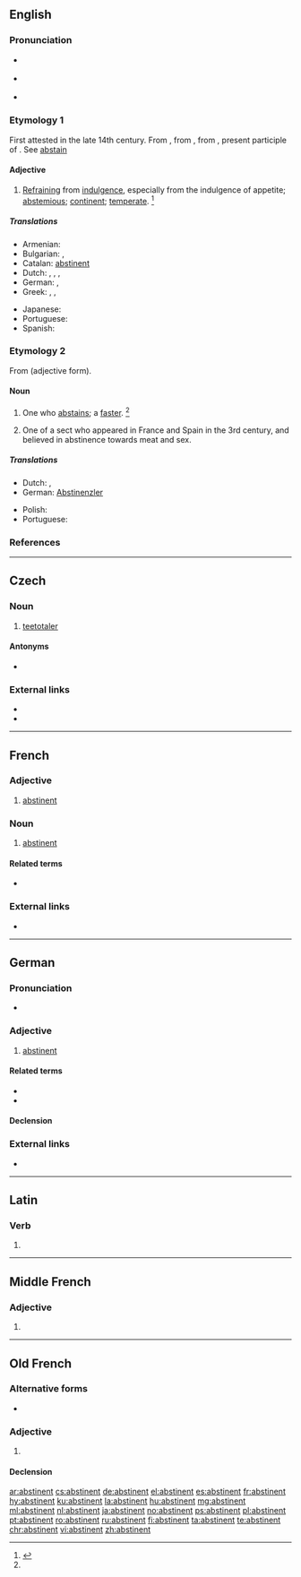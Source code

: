 {{also|Abstinent}}
==English==

===Pronunciation===
* {{a|US}} {{IPA|/ˈæb.stɪ.nn̩t/|lang=en}}
* {{a|US}} {{IPA|/ˈæb.stə.nn̩t/|lang=en}}
* {{audio|en-us-abstinent.ogg|Audio (US)|lang=en}}

===Etymology 1===
First attested in the late 14th century. From {{etyl|enm|en}}, from {{etyl|fro|en}} {{m|fro|abstinent}}, from {{etyl|la|en}} {{m|la|abstinēns}}, present participle of {{m|la|abstineō}}. See [[abstain]]

====Adjective====
{{en-adj}}

# [[refraining|Refraining]] from [[indulgence]], especially from the indulgence of appetite; [[abstemious]]; [[continent]]; [[temperate]]. {{defdate|First attested around 1350 to 1470.}}<ref name=SOED>{{R:SOED5|page=10}}</ref>
#: {{rfquotek|Beaumont and Fletcher}}

=====Translations=====
{{trans-top|refraining from indulgence}}
* Armenian: {{t+|hy|ժուժկալ|sc=Armn}}
* Bulgarian: {{t+|bg|въздържан}}, {{t+|bg|умерен}}
* Catalan: [[abstinent#Catalan|abstinent]]
* Dutch: {{t|nl|zich onthoudend}}, {{t+|nl|matig}}, {{t+|nl|bescheiden}}, {{t+|nl|sober}}
* German: {{t+|de|abstinent}} {{gloss|mostly when referring to alcohol or smoking}}, {{t+|de|enthaltsam}} {{gloss|sexually abstinent, celibate}}
* Greek: {{t+|el|εγκρατής|m|f|sc=Grek}}, {{t+|el|λιτοδίαιτος|m|sc=Grek}}, {{t+|el|νηστευτής|m|sc=Grek}}
{{trans-mid}}
* Japanese: {{t|ja|禁欲|tr=kinyoku}}
* Portuguese: {{t|pt|abstinente}}
* Spanish: {{t+|es|abstinente}}
{{trans-bottom}}

===Etymology 2===
From {{etyl|enm|en}} {{m|enm|abstinent}} (adjective form).

====Noun====
{{en-noun}}

# One who [[abstain]]s; a [[faster]]. {{defdate|First attested around 1350 to 1470.}}<ref name=SOED/>
# {{lb|en|usually|capitalized|religion|historical}} One of a sect who appeared in France and Spain in the 3rd century, and believed in abstinence towards meat and sex.

=====Translations=====
{{trans-top|one who abstains}}
* Dutch: {{t+|nl|abstinent|m}}, {{t|nl|onthouder|m}}
* German: [[Abstinenzler]] {{g|m}} {{qualifier|often pejorative}}
{{trans-mid}}
* Polish: {{t+|pl|abstynent|m-pr}} {{qualifier|often associated with alcohol}}
* Portuguese: {{t|pt|abstinente|m|f}}
{{trans-bottom}}

===References===
<references/>

----

==Czech==

===Noun===
{{cs-noun|g=m}}

# [[teetotaler]] {{gloss|person who completely abstains from alcohol}}

====Antonyms====
* {{l|cs|pijan}}

===External links===
* {{R:PSJC}}
* {{R:SSJC}}

----

==French==

===Adjective===
{{fr-adj}}

# [[abstinent#English|abstinent]]

===Noun===
{{fr-noun|m}}

# [[abstinent#English|abstinent]]

====Related terms====
* {{l|fr|abstinence}}

===External links===
* {{R:TLFi}}

----

==German==

===Pronunciation===
* {{audio|De-abstinent.ogg|Audio|lang=de}}

===Adjective===
{{de-adj|abstinenter|abstinentesten}}

# [[abstinent#English|abstinent]]

====Related terms====
* {{l|de|Abstinenz}}
* {{l|de|Abstinenzler}}

====Declension====
{{de-decl-adj|abstinent|abstinenter|abstinentst}}

===External links===
* {{R:Duden}}

----

==Latin==

===Verb===
{{la-verb-form|abstinent}}

# {{inflection of|abstineō||3|p|pres|actv|indc|lang=la}}

----

==Middle French==

===Adjective===
{{frm-adj}}

# {{l|en|abstinent}}

----

==Old French==

===Alternative forms===
* {{l|fro|abstenent}}

===Adjective===
{{fro-adj|mf|f2=abstinente}}

# {{l|en|abstinent}}

====Declension====
{{fro-decl-adj|ssm=abstinens|pm=abstinens}}

[[ar:abstinent]]
[[cs:abstinent]]
[[de:abstinent]]
[[el:abstinent]]
[[es:abstinent]]
[[fr:abstinent]]
[[hy:abstinent]]
[[ku:abstinent]]
[[la:abstinent]]
[[hu:abstinent]]
[[mg:abstinent]]
[[ml:abstinent]]
[[nl:abstinent]]
[[ja:abstinent]]
[[no:abstinent]]
[[ps:abstinent]]
[[pl:abstinent]]
[[pt:abstinent]]
[[ro:abstinent]]
[[ru:abstinent]]
[[fi:abstinent]]
[[ta:abstinent]]
[[te:abstinent]]
[[chr:abstinent]]
[[vi:abstinent]]
[[zh:abstinent]]